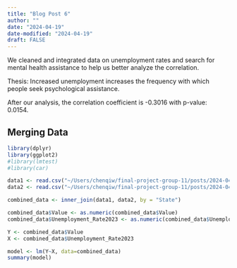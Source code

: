 ```yaml
---
title: "Blog Post 6"
author: ""
date: "2024-04-19"
date-modified: "2024-04-19"
draft: FALSE
---
```


We cleaned and integrated data on unemployment rates and search for mental health assistance to help us better analyze the correlation.

Thesis: Increased unemployment increases the frequency with which people seek psychological assistance.

After our analysis, the correlation coefficient is -0.3016 with p-value: 0.0154.


## Merging Data

```r
library(dplyr)
library(ggplot2)
#library(lmtest)
#library(car)

data1 <- read.csv("~/Users/chenqiw/final-project-group-11/posts/2024-04-19-blog-post-6/cleaned_mental_health_data.csv")
data2 <- read.csv("~/Users/chenqiw/final-project-group-11/posts/2024-04-19-blog-post-6/cleaned_employment_data_2023.csv")

combined_data <- inner_join(data1, data2, by = "State")

combined_data$Value <- as.numeric(combined_data$Value)
combined_data$Unemployment_Rate2023 <- as.numeric(combined_data$Unemployment.Rate.2023)

Y <- combined_data$Value
X <- combined_data$Unemployment_Rate2023

model <- lm(Y~X, data=combined_data)
summary(model)
```


